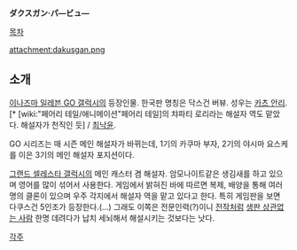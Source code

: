 '''ダクスガン·パ―ビュ―'''

[[목차]]

attachment:dakusgan.png

== 소개 ==
[[이나즈마 일레븐 GO 갤럭시]]의 등장인물. 한국판 명칭은 닥스건 버뷰. 성우는 [[카츠 안리]]. [* [wiki:"페어리 테일/애니메이션"페어리 테일]의 챠파티 로리라는 해설자 역도 맡았다. 해설자가 천직인 듯] / [[최낙윤]].

GO 시리즈는 매 시즌 메인 해설자가 바뀌는데, 1기의 카쿠마 부자, 2기의 야시마 요스케를 이은 3기의 메인 해설자 포지션이다.

[[그랜드 셀레스타 갤럭시]]의 메인 캐스터 겸 해설자. 암모나이트같은 생김새를 하고 있으며 영어를 많이 섞어서 사용한다. 게임에서 밝혀진 바에 따르면 복제, 배양을 통해 여러명의 클론이 있으며 우주 각지에서 해설자 역을 맡고 있다고 한다. 특히 게임판을 보면 다쿠스건 5인조가 등장한다.(...) 그래도 이쪽은 전문인력(?)이니 [[이나즈마 일레븐 GO 2|전작]]처럼 [[야시마 요스케|생판 상관없는 사람]] 한명 데려다가 납치 세뇌해서 해설시키는 것보다는 낫다.



[[각주]]
